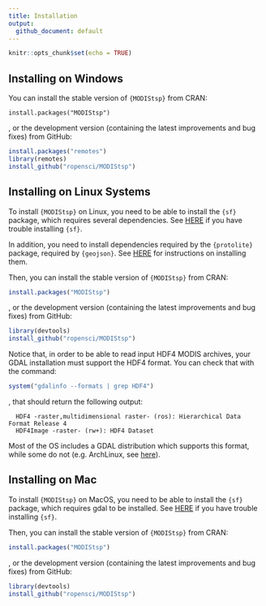 ```yaml
---
title: Installation
output: 
  github_document: default
---
```


```r
knitr::opts_chunk$set(echo = TRUE)
```

## <i class="fa fa-windows" aria-hidden="true"></i> Installing on Windows

You can install the stable version of `{MODIStsp}` from CRAN: 

`install.packages("MODIStsp")`

, or the development version (containing the latest improvements and bug fixes) 
from GitHub:

```r
install.packages("remotes")
library(remotes)
install_github("ropensci/MODIStsp")
```

## <i class="fa fa-linux" aria-hidden="true"></i> Installing on Linux Systems

To install `{MODIStsp}` on Linux, you need to be able to install the `{sf}` package, 
which requires several dependencies. See [HERE](https://github.com/r-spatial/sf#installing)
if you have trouble installing `{sf}`.

In addition, you need to install dependencies
required by the `{protolite}` package, required by `{geojson}`. See [HERE](https://github.com/jeroen/protolite/) for instructions
on installing them. 

Then, you can install the stable version of `{MODIStsp}` from CRAN:

```r
install.packages("MODIStsp")
```
, or the development version (containing the latest improvements and bug fixes) 
from GitHub:

```r
library(devtools)
install_github("ropensci/MODIStsp")
```

Notice that, in order to be able to read input HDF4 MODIS archives, your GDAL
installation must support the HDF4 format.
You can check that with the command:
```r
system("gdalinfo --formats | grep HDF4")
```
, that should return the following output:
```
  HDF4 -raster,multidimensional raster- (ros): Hierarchical Data Format Release 4
  HDF4Image -raster- (rw+): HDF4 Dataset
```
Most of the OS includes a GDAL distribution which supports this format, 
while some do not
(e.g. ArchLinux, see [here](https://github.com/ropensci/MODIStsp/issues/161)).

## <i class="fa fa-apple" aria-hidden="true"></i> Installing on Mac

To install `{MODIStsp}` on MacOS, you need to be able to install the `{sf}` package, 
which requires gdal to be installed. See [HERE](https://github.com/r-spatial/sf#installing)
if you have trouble installing `{sf}`. 

Then, you can install the stable version of `{MODIStsp}` from CRAN:

```r
install.packages("MODIStsp")
```
, or the development version (containing the latest improvements and bug fixes) 
from GitHub:

```r
library(devtools)
install_github("ropensci/MODIStsp")
```
